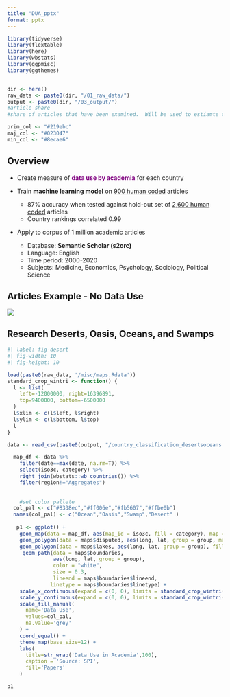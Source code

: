 ```yaml
---
title: "DUA_pptx"
format: pptx
---
```


```r
library(tidyverse)
library(flextable)
library(here)
library(wbstats)
library(ggpmisc)
library(ggthemes)


dir <- here()
raw_data <- paste0(dir, "/01_raw_data/")
output <- paste0(dir, "/03_output/")
#article share
#share of articles that have been examined.  Will be used to estiamte total number by country

prim_col <- "#219ebc"
maj_col <- "#023047"
min_col <- "#8ecae6"
```


## Overview {.smaller}

::: incremental
-   Create measure of [data use by academia]{style="color: purple; font-weight: bold"} for each country

-   Train [machine learning model]{style="font-weight: bold"} on [900 human coded]{style="text-decoration: underline"} articles

    -   87% accuracy when tested against hold-out set of [2,600 human coded]{style="text-decoration: underline"} articles
    -   Country rankings correlated 0.99

-   Apply to corpus of 1 million academic articles

    -   Database: [Semantic Scholar (s2orc)]{style="font-weight: bold"}
    -   Language: English
    -   Time period: 2000-2020
    -   Subjects: Medicine, Economics, Psychology, Sociology, Political Science
:::


## Articles Example - No Data Use


![](./article_example_no_data.png)

## Research Deserts, Oasis, Oceans, and Swamps

```r
#| label: fig-desert
#| fig-width: 10
#| fig-height: 10

load(paste0(raw_data, '/misc/maps.Rdata'))
standard_crop_wintri <- function() {
  l <- list(
    left=-12000000, right=16396891,
    top=9400000, bottom=-6500000
  )
  l$xlim <- c(l$left, l$right)
  l$ylim <- c(l$bottom, l$top)
  l
}

data <- read_csv(paste0(output, "/country_classification_desertsoceans.csv"))

  map_df <- data %>%
    filter(date==max(date, na.rm=T)) %>%
    select(iso3c, category) %>%
    right_join(wbstats::wb_countries()) %>%
    filter(region!="Aggregates")  
  
  
    #set color pallete
  col_pal <- c("#8338ec","#ff006e","#fb5607","#ffbe0b")  
  names(col_pal) <- c("Ocean","Oasis","Swamp","Desert" )
  
   p1 <- ggplot() +
    geom_map(data = map_df, aes(map_id = iso3c, fill = category), map = maps$countries) + 
    geom_polygon(data = maps$disputed, aes(long, lat, group = group, map_id = id), fill = "grey80") + 
    geom_polygon(data = maps$lakes, aes(long, lat, group = group), fill = "white")  +
     geom_path(data = maps$boundaries,
               aes(long, lat, group = group),
               color = "white",
               size = 0.3,
               lineend = maps$boundaries$lineend,
              linetype = maps$boundaries$linetype) +
    scale_x_continuous(expand = c(0, 0), limits = standard_crop_wintri()$xlim) +
    scale_y_continuous(expand = c(0, 0), limits = standard_crop_wintri()$ylim) +
    scale_fill_manual(
      name='Data Use',
      values=col_pal,
      na.value='grey'
    ) +
    coord_equal() +
    theme_map(base_size=12) +
    labs(
      title=str_wrap('Data Use in Academia',100),
      caption = 'Source: SPI',
      fill='Papers'
    )

p1
```

